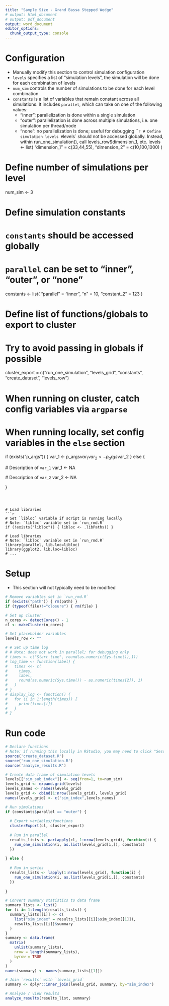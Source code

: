 ```yaml
---
title: "Sample Size - Grand Bassa Stepped Wedge"
# output: html_document
# output: pdf_document
output: word_document
editor_options:
  chunk_output_type: console
---
```




# Configuration
- Manually modify this section to control simulation configuration
- `levels` specifies a list of "simulation levels", the simulation will be done for each combination of levels
- `num_sim` controls the number of simulations to be done for each level combination
- `constants` is a list of variables that remain constant across all simulations. It includes `parallel`, which can take on one of the following values:
    - "inner": parallelization is done within a single simulation
    - "outer": parallelization is done across multiple simulations, i.e. one simulation per thread/node
    - "none": no parallelization is done; useful for debugging
```r

# Define simulation levels
# `levels` should not be accessed globally. Instead, within run_one_simulation(), call levels_row$dimension_1, etc.
levels <- list(
  "dimension_1" = c(33,44,55),
  "dimension_2" = c(10,100,1000)
)

# Define number of simulations per level
num_sim <- 3

# Define simulation constants
# `constants` should be accessed globally
# `parallel` can be set to "inner", "outer", or "none"
constants <- list(
  "parallel" = "inner",
  "n" = 10,
  "constant_2" = 123
)

# Define list of functions/globals to export to cluster
# Try to avoid passing in globals if possible
cluster_export = c("run_one_simulation", "levels_grid", "constants",
                   "create_dataset", "levels_row")

# When running on cluster, catch config variables via `argparse`
# When running locally, set config variables in the `else` section
if (exists("p_args")) {
  var_1 <- p_args$var_1
  var_2 <- p_args$var_2
} else {
  
  # Description of `var_1`
  var_1 <- NA
  
  # Description of `var_2`
  var_2 <- NA
  
}

```



# Load libraries
```r

# Set `libloc` variable if script is running locally
# Note: `libloc` variable set in `run_rmd.R`
if (!exists("libloc")) { libloc <- .libPaths() }

# Load libraries
# Note: `libloc` variable set in `run_rmd.R`
library(parallel, lib.loc=libloc)
library(ggplot2, lib.loc=libloc)
# ...

```



# Setup
- This section will not typically need to be modified
```r

# Remove variables set in `run_rmd.R`
if (exists("path")) { rm(path) }
if (typeof(file)!="closure") { rm(file) }

# Set up cluster
n_cores <- detectCores() - 1
cl <- makeCluster(n_cores)

# Set placeholder variables
levels_row <- ""

# # Set up time log
# # Note: does not work in parallel; for debugging only
# times <- c("Start time", round(as.numeric(Sys.time()),1))
# log_time <- function(label) {
#   times <<- c(
#     times,
#     label,
#     round(as.numeric(Sys.time()) - as.numeric(times[2]), 1)
#   )
# }
# display_log <- function() {
#   for (i in 1:length(times)) {
#     print(times[i])
#   }
# }

```



# Run code
```r

# Declare functions
# Note: if running this locally in RStudio, you may need to click "Session" >> "Set Working Directory" >> "To Source File Location"
source('create_dataset.R')
source('run_one_simulation.R')
source('analyze_results.R')

# Create data frame of simulation levels
levels[["sim_sub_index"]] <- seq(from=1, to=num_sim)
levels_grid <- expand.grid(levels)
levels_names <- names(levels_grid)
levels_grid <- cbind(1:nrow(levels_grid), levels_grid)
names(levels_grid) <- c("sim_index",levels_names)

# Run simulations
if (constants$parallel == "outer") {
  
  # Export variables/functions
  clusterExport(cl, cluster_export)
  
  # Run in parallel
  results_lists <- parLapply(cl, 1:nrow(levels_grid), function(i) {
    run_one_simulation(i, as.list(levels_grid[i,]), constants)
  })
  
} else {
  
  # Run in series
  results_lists <- lapply(1:nrow(levels_grid), function(i) {
    run_one_simulation(i, as.list(levels_grid[i,]), constants)
  })
  
}

# Convert summary statistics to data frame
summary_lists <- list()
for (i in 1:length(results_lists)) {
  summary_lists[[i]] <- c(
    list("sim_index" = results_lists[[i]]$sim_index[[1]]),
    results_lists[[i]]$summary
  )
}
summary <- data.frame(
  matrix(
    unlist(summary_lists),
    nrow = length(summary_lists),
    byrow = TRUE
  )
)
names(summary) <- names(summary_lists[[1]])

# Join `results` with `levels_grid`
summary <- dplyr::inner_join(levels_grid, summary, by="sim_index")

# Analyze / view results
analyze_results(results_list, summary)

```
